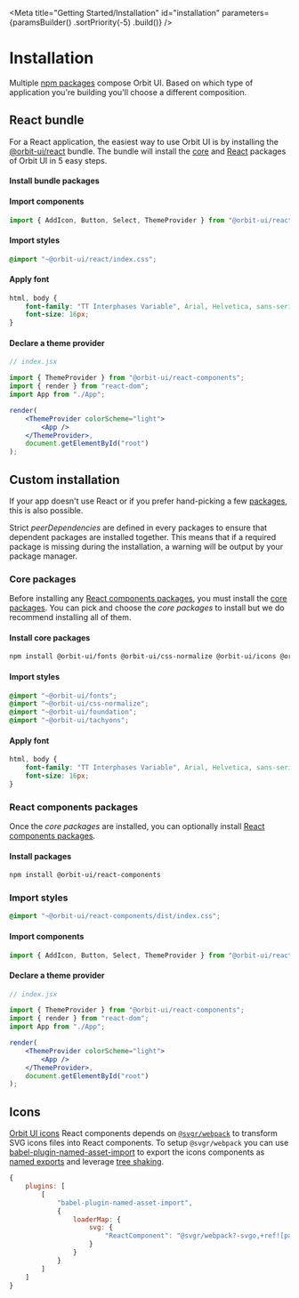 
<Meta
    title="Getting Started/Installation"
    id="installation"
    parameters={paramsBuilder()
        .sortPriority(-5)
        .build()}
/>

# Installation

Multiple [npm packages](?path=/docs/packages--page) compose Orbit UI. Based on which type of application you're building you'll choose a different composition.

## React bundle

For a React application, the easiest way to use Orbit UI is by installing the [@orbit-ui/react](https://www.npmjs.com/package/@orbit-ui/react) bundle. The bundle will install the [core](?path=/docs/packages--page#core) and [React](?path=/docs/packages--page#react-components) packages of Orbit UI in 5 easy steps.

#### Install bundle packages

<PackageInstallationSnippet packageName="bundles/react" />

#### Import components

```javascript
import { AddIcon, Button, Select, ThemeProvider } from "@orbit-ui/react-components";
```

#### Import styles

```css
@import "~@orbit-ui/react/index.css";
```

#### Apply font

```css
html, body {
    font-family: "TT Interphases Variable", Arial, Helvetica, sans-serif;
    font-size: 16px;
}
```

#### Declare a theme provider

```jsx
// index.jsx

import { ThemeProvider } from "@orbit-ui/react-components";
import { render } from "react-dom";
import App from "./App";

render(
    <ThemeProvider colorScheme="light">
        <App />
    </ThemeProvider>,
    document.getElementById("root")
);
```

## Custom installation

If your app doesn't use React or if you prefer hand-picking a few [packages](?path=/docs/packages--page), this is also possible.

Strict *peerDependencies* are defined in every packages to ensure that dependent packages are installed together. This means that if a required package is missing during the installation, a warning will be output by your package manager.

### Core packages

Before installing any [React components packages](?path=/docs/packages--page#react-components), you must install the [core packages](?path=/docs/packages--page#core). You can pick and choose the *core packages* to install but we do recommend installing all of them.

#### Install core packages

```bash
npm install @orbit-ui/fonts @orbit-ui/css-normalize @orbit-ui/icons @orbit-ui/foundation @orbit-ui/tachyons
```

#### Import styles

```css
@import "~@orbit-ui/fonts";
@import "~@orbit-ui/css-normalize";
@import "~@orbit-ui/foundation";
@import "~@orbit-ui/tachyons";
```

#### Apply font

```css
html, body {
    font-family: "TT Interphases Variable", Arial, Helvetica, sans-serif;
    font-size: 16px;
}
```

### React components packages

Once the *core packages* are installed, you can optionally install [React components packages](?path=/docs/packages--page#react-components).

#### Install packages

```bash
npm install @orbit-ui/react-components
```

### Import styles

```css
@import "~@orbit-ui/react-components/dist/index.css";
```

#### Import components

```javascript
import { AddIcon, Button, Select, ThemeProvider } from "@orbit-ui/react-components";
```

#### Declare a theme provider

```jsx
// index.jsx

import { ThemeProvider } from "@orbit-ui/react-components";
import { render } from "react-dom";
import App from "./App";

render(
    <ThemeProvider colorScheme="light">
        <App />
    </ThemeProvider>,
    document.getElementById("root")
);
```

## Icons

[Orbit UI icons](?path=/docs/icon-gallery--page) React components depends on [`@svgr/webpack`](https://react-svgr.com/docs/getting-started/) to transform SVG icons files into React components. To setup `@svgr/webpack` you can use [babel-plugin-named-asset-import](https://www.npmjs.com/package/babel-plugin-named-asset-import) to export the icons components as [named exports](https://developer.mozilla.org/en-US/docs/web/javascript/reference/statements/export) and leverage [tree shaking](https://webpack.js.org/guides/tree-shaking/).

```javascript
{
    plugins: [
        [
            "babel-plugin-named-asset-import",
            {
                loaderMap: {
                    svg: {
                        "ReactComponent": "@svgr/webpack?-svgo,+ref![path]"
                    }
                }
            }
        ]
    ]
}
```

